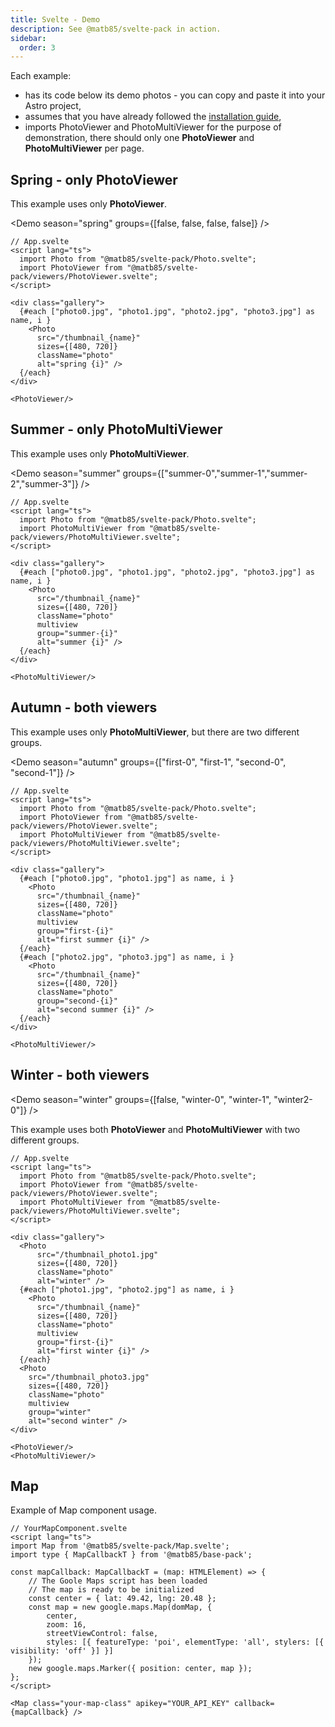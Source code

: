 ```yaml
---
title: Svelte - Demo
description: See @matb85/svelte-pack in action.
sidebar:
  order: 3
---
```


Each example:

- has its code below its demo photos - you can copy and paste it into your Astro project,
- assumes that you have already followed the [installation guide](/components-pack/svelte-pack/introduction/),
- imports PhotoViewer and PhotoMultiViewer for the purpose of demonstration, there should only one **PhotoViewer** and **PhotoMultiViewer** per page.


## Spring - only PhotoViewer

This example uses only **PhotoViewer**.

<Demo season="spring" groups={[false, false, false, false]} />

```svelte
// App.svelte
<script lang="ts">
  import Photo from "@matb85/svelte-pack/Photo.svelte";
  import PhotoViewer from "@matb85/svelte-pack/viewers/PhotoViewer.svelte";
</script>

<div class="gallery">
  {#each ["photo0.jpg", "photo1.jpg", "photo2.jpg", "photo3.jpg"] as name, i }
    <Photo
      src="/thumbnail_{name}"
      sizes={[480, 720]}
      className="photo"
      alt="spring {i}" />
  {/each}
</div>

<PhotoViewer/>
```

## Summer - only PhotoMultiViewer

This example uses only **PhotoMultiViewer**.

<Demo season="summer" groups={["summer-0","summer-1","summer-2","summer-3"]} />

```svelte
// App.svelte
<script lang="ts">
  import Photo from "@matb85/svelte-pack/Photo.svelte";
  import PhotoMultiViewer from "@matb85/svelte-pack/viewers/PhotoMultiViewer.svelte";
</script>

<div class="gallery">
  {#each ["photo0.jpg", "photo1.jpg", "photo2.jpg", "photo3.jpg"] as name, i }
    <Photo
      src="/thumbnail_{name}"
      sizes={[480, 720]}
      className="photo"
      multiview
      group="summer-{i}"
      alt="summer {i}" />
  {/each}
</div>

<PhotoMultiViewer/>
```

## Autumn - both viewers

This example uses only **PhotoMultiViewer**, but there are two different groups.

<Demo season="autumn" groups={["first-0", "first-1", "second-0", "second-1"]} />

```svelte
// App.svelte
<script lang="ts">
  import Photo from "@matb85/svelte-pack/Photo.svelte";
  import PhotoViewer from "@matb85/svelte-pack/viewers/PhotoViewer.svelte";
  import PhotoMultiViewer from "@matb85/svelte-pack/viewers/PhotoMultiViewer.svelte";
</script>

<div class="gallery">
  {#each ["photo0.jpg", "photo1.jpg"] as name, i }
    <Photo
      src="/thumbnail_{name}"
      sizes={[480, 720]}
      className="photo"
      multiview
      group="first-{i}"
      alt="first summer {i}" />
  {/each}
  {#each ["photo2.jpg", "photo3.jpg"] as name, i }
    <Photo
      src="/thumbnail_{name}"
      sizes={[480, 720]}
      className="photo"
      group="second-{i}"
      alt="second summer {i}" />
  {/each}
</div>

<PhotoMultiViewer/>
```

## Winter - both viewers

<Demo season="winter" groups={[false, "winter-0", "winter-1", "winter2-0"]} />

This example uses both  **PhotoViewer** and **PhotoMultiViewer** with two different groups.

```svelte
// App.svelte
<script lang="ts">
  import Photo from "@matb85/svelte-pack/Photo.svelte";
  import PhotoViewer from "@matb85/svelte-pack/viewers/PhotoViewer.svelte";
  import PhotoMultiViewer from "@matb85/svelte-pack/viewers/PhotoMultiViewer.svelte";
</script>

<div class="gallery">
  <Photo
      src="/thumbnail_photo1.jpg"
      sizes={[480, 720]}
      className="photo"
      alt="winter" />
  {#each ["photo1.jpg", "photo2.jpg"] as name, i }
    <Photo
      src="/thumbnail_{name}"
      sizes={[480, 720]}
      className="photo"
      multiview
      group="first-{i}"
      alt="first winter {i}" />
  {/each}
  <Photo
    src="/thumbnail_photo3.jpg"
    sizes={[480, 720]}
    className="photo"
    multiview
    group="winter"
    alt="second winter" />
</div>

<PhotoViewer/>
<PhotoMultiViewer/>
```

## Map

Example of Map component usage.

<Map/>

```svelte
// YourMapComponent.svelte
<script lang="ts">
import Map from '@matb85/svelte-pack/Map.svelte';
import type { MapCallbackT } from '@matb85/base-pack';

const mapCallback: MapCallbackT = (map: HTMLElement) => {
    // The Goole Maps script has been loaded
    // The map is ready to be initialized
    const center = { lat: 49.42, lng: 20.48 };
    const map = new google.maps.Map(domMap, {
        center,
        zoom: 16,
        streetViewControl: false,
        styles: [{ featureType: 'poi', elementType: 'all', stylers: [{ visibility: 'off' }] }]
    });
    new google.maps.Marker({ position: center, map });
};
</script>

<Map class="your-map-class" apikey="YOUR_API_KEY" callback={mapCallback} />
```